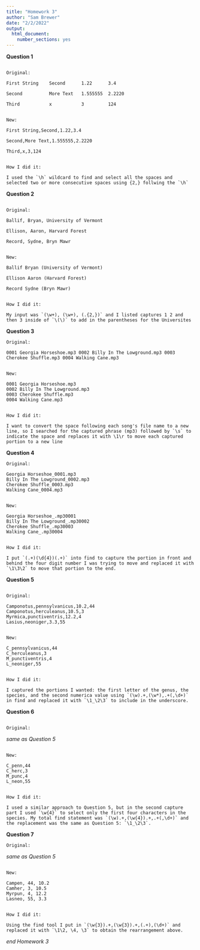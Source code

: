 ```yaml
---
title: "Homework 3"
author: "Sam Brewer"
date: "2/2/2022"
output: 
  html_document: 
    number_sections: yes
---
```



**Question 1**

```

Original:

First String    Second      1.22      3.4

Second          More Text   1.555555  2.2220

Third           x           3         124


New:

First String,Second,1.22,3.4

Second,More Text,1.555555,2.2220

Third,x,3,124


How I did it:

I used the `\h` wildcard to find and select all the spaces and selected two or more consecutive spaces using {2,} follwing the `\h`
```

**Question 2**

```

Original:

Ballif, Bryan, University of Vermont

Ellison, Aaron, Harvard Forest

Record, Sydne, Bryn Mawr


New:

Ballif Bryan (University of Vermont)

Ellison Aaron (Harvard Forest)

Record Sydne (Bryn Mawr)


How I did it:

My input was `(\w+), (\w+), (.{2,})` and I listed captures 1 2 and then 3 inside of `\(\)` to add in the parentheses for the Universites
```

**Question 3**

```
Original:

0001 Georgia Horseshoe.mp3 0002 Billy In The Lowground.mp3 0003 Cherokee Shuffle.mp3 0004 Walking Cane.mp3


New:

0001 Georgia Horseshoe.mp3
0002 Billy In The Lowground.mp3
0003 Cherokee Shuffle.mp3
0004 Walking Cane.mp3


How I did it:

I want to convert the space following each song's file name to a new line, so I searched for the captured phrase (mp3) followed by `\s` to indicate the space and replaces it with \1\r to move each captured portion to a new line
```

**Question 4**

```
Original:

Georgia Horseshoe_0001.mp3
Billy In The Lowground_0002.mp3
Cherokee Shuffle_0003.mp3
Walking Cane_0004.mp3


New:

Georgia Horseshoe_.mp30001
Billy In The Lowground_.mp30002
Cherokee Shuffle_.mp30003
Walking Cane_.mp30004


How I did it:

I put `(.+)(\d{4})(.+)` into find to capture the portion in front and behind the four digit number I was trying to move and replaced it with `\1\3\2` to move that portion to the end.
```

**Question 5**

```

Original:

Camponotus,pennsylvanicus,10.2,44
Camponotus,herculeanus,10.5,3
Myrmica,punctiventris,12.2,4
Lasius,neoniger,3.3,55


New:

C_pennsylvanicus,44
C_herculeanus,3
M_punctiventris,4
L_neoniger,55


How I did it:

I captured the portions I wanted: the first letter of the genus, the species, and the second numerica value using `(\w).+,(\w*),.+(,\d+)` in find and replaced it with `\1_\2\3` to include in the underscore.
```

**Question 6**

```

Original:

```
*same as Question 5*
```

New:

C_penn,44
C_herc,3
M_punc,4
L_neon,55


How I did it:

I used a similar approach to Question 5, but in the second capture part I used `\w{4}` to select only the first four characters in the species. My total find statement was `(\w).+,(\w{4}).+,.+(,\d+)` and the replacement was the same as Question 5: `\1_\2\3`.
```
**Question 7**

```
Original:

```
*same as Question 5*
```

New:

Campen, 44, 10.2
Camher, 3, 10.5
Myrpun, 4, 12.2
Lasneo, 55, 3.3


How I did it:

Using the find tool I put in `(\w{3}).+,(\w{3}).+,(.+),(\d+)` and replaced it with `\1\2, \4, \3` to obtain the rearrangement above.
```
*end Homework 3*